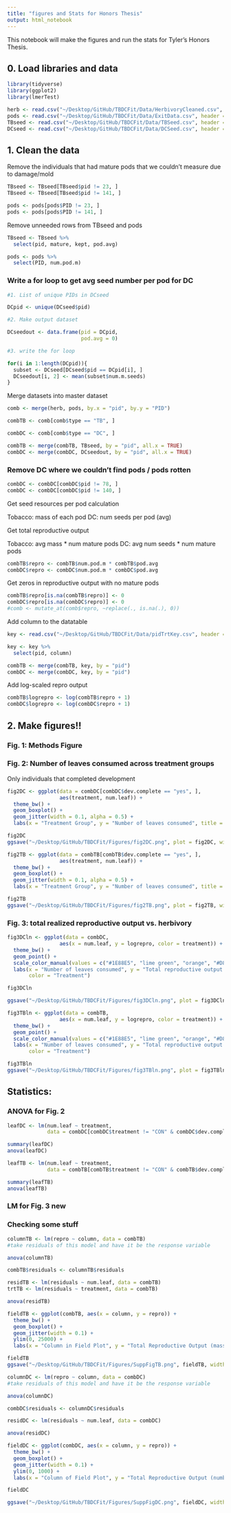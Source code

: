 ```yaml
---
title: "figures and Stats for Honors Thesis"
output: html_notebook
---
```


This notebook will make the figures and run the stats for Tyler's Honors Thesis. 

## 0. Load libraries and data

```r
library(tidyverse)
library(ggplot2)
library(lmerTest)
```

```r
herb <- read.csv("~/Desktop/GitHub/TBDCFit/Data/HerbivoryCleaned.csv", header = TRUE)
pods <- read.csv("~/Desktop/GitHub/TBDCFit/Data/ExitData.csv", header = TRUE)
TBseed <- read.csv("~/Desktop/GitHub/TBDCFit/Data/TBSeed.csv", header = TRUE)
DCseed <- read.csv("~/Desktop/GitHub/TBDCFit/Data/DCSeed.csv", header = TRUE)
```

## 1. Clean the data

Remove the individuals that had mature pods that we couldn't measure due to damage/mold

```r
TBseed <- TBseed[TBseed$pid != 23, ]
TBseed <- TBseed[TBseed$pid != 141, ]
```

```r
pods <- pods[pods$PID != 23, ]
pods <- pods[pods$PID != 141, ]
```

Remove unneeded rows from TBseed and pods

```r
TBseed <- TBseed %>%
  select(pid, mature, kept, pod.avg)
```

```r
pods <- pods %>%
  select(PID, num.pod.m)
```

### Write a for loop to get avg seed number per pod for DC

```r
#1. List of unique PIDs in DCseed

DCpid <- unique(DCseed$pid)

#2. Make output dataset

DCseedout <- data.frame(pid = DCpid, 
                        pod.avg = 0)

#3. write the for loop 

for(i in 1:length(DCpid)){
  subset <- DCseed[DCseed$pid == DCpid[i], ]
  DCseedout[i, 2] <- mean(subset$num.m.seeds)
}
```

Merge datasets into master dataset

```r
comb <- merge(herb, pods, by.x = "pid", by.y = "PID")

combTB <- comb[comb$type == "TB", ]

combDC <- comb[comb$type == "DC", ]

combTB <- merge(combTB, TBseed, by = "pid", all.x = TRUE)
combDC <- merge(combDC, DCseedout, by = "pid", all.x = TRUE)
```

### Remove DC where we couldn't find pods / pods rotten

```r
combDC <- combDC[combDC$pid != 78, ]
combDC <- combDC[combDC$pid != 140, ]
```



Get seed resources per pod calculation

Tobacco: mass of each pod
DC: num seeds per pod (avg)

Get total reproductive output

Tobacco: avg mass * num mature pods
DC: avg num seeds * num mature pods

```r
combTB$repro <- combTB$num.pod.m * combTB$pod.avg
combDC$repro <- combDC$num.pod.m * combDC$pod.avg
```

Get zeros in reproductive output with no mature pods

```r
combTB$repro[is.na(combTB$repro)] <- 0
combDC$repro[is.na(combDC$repro)] <- 0
#comb <- mutate_at(comb$repro, ~replace(., is.na(.), 0))
```

Add column to the datatable

```r
key <- read.csv("~/Desktop/GitHub/TBDCFit/Data/pidTrtKey.csv", header = TRUE)

key <- key %>%
  select(pid, column)

combTB <- merge(combTB, key, by = "pid")
combDC <- merge(combDC, key, by = "pid")
```

Add log-scaled repro output

```r
combTB$logrepro <- log(combTB$repro + 1)
combDC$logrepro <- log(combDC$repro + 1)
```



## 2. Make figures!!

### Fig. 1: Methods Figure

### Fig. 2: Number of leaves consumed across treatment groups

Only individuals that completed development

```r
fig2DC <- ggplot(data = combDC[combDC$dev.complete == "yes", ], 
                 aes(treatment, num.leaf)) + 
  theme_bw() + 
  geom_boxplot() + 
  geom_jitter(width = 0.1, alpha = 0.5) + 
  labs(x = "Treatment Group", y = "Number of leaves consumed", title = "A) Devil's Claw")

fig2DC
ggsave("~/Desktop/GitHub/TBDCFit/Figures/fig2DC.png", plot = fig2DC, width = 8, height = 5)
```


```r
fig2TB <- ggplot(data = combTB[combTB$dev.complete == "yes", ], 
                 aes(treatment, num.leaf)) + 
  theme_bw() + 
  geom_boxplot() + 
  geom_jitter(width = 0.1, alpha = 0.5) + 
  labs(x = "Treatment Group", y = "Number of leaves consumed", title = "B) Tobacco")

fig2TB
ggsave("~/Desktop/GitHub/TBDCFit/Figures/fig2TB.png", plot = fig2TB, width = 8, height = 5)
```

### Fig. 3: total realized reproductive output vs. herbivory

```r
fig3DCln <- ggplot(data = combDC, 
                 aes(x = num.leaf, y = logrepro, color = treatment)) + 
  theme_bw() + 
  geom_point() + 
  scale_color_manual(values = c("#1E88E5", "lime green", "orange", "#D81B60")) + 
  labs(x = "Number of leaves consumed", y = "Total reproductive output (ln(number of seeds))", title = "A) Devil's claw", 
       color = "Treatment")

fig3DCln

ggsave("~/Desktop/GitHub/TBDCFit/Figures/fig3DCln.png", plot = fig3DCln, width = 8, height = 5)
```


```r
fig3TBln <- ggplot(data = combTB, 
                 aes(x = num.leaf, y = logrepro, color = treatment)) + 
  theme_bw() + 
  geom_point() + 
  scale_color_manual(values = c("#1E88E5", "lime green", "orange", "#D81B60")) + 
  labs(x = "Number of leaves consumed", y = "Total reproductive output (ln(mg of seeds))", title = "B) Tobacco", 
       color = "Treatment")

fig3TBln
ggsave("~/Desktop/GitHub/TBDCFit/Figures/fig3TBln.png", plot = fig3TBln, width = 8, height = 5)
```



## Statistics: 

### ANOVA for Fig. 2

```r
leafDC <- lm(num.leaf ~ treatment, 
             data = combDC[combDC$treatment != "CON" & combDC$dev.complete == "yes", ])

summary(leafDC)
anova(leafDC)
```


```r
leafTB <- lm(num.leaf ~ treatment, 
             data = combTB[combTB$treatment != "CON" & combTB$dev.complete == "yes", ])

summary(leafTB)
anova(leafTB)
```

### LM for Fig. 3 new

### Checking some stuff

```r
columnTB <- lm(repro ~ column, data = combTB)
#take residuals of this model and have it be the response variable 

anova(columnTB)

combTB$residuals <- columnTB$residuals

residTB <- lm(residuals ~ num.leaf, data = combTB)
trtTB <- lm(residuals ~ treatment, data = combTB)

anova(residTB)

```

```r
fieldTB <- ggplot(combTB, aes(x = column, y = repro)) + 
  theme_bw() + 
  geom_boxplot() + 
  geom_jitter(width = 0.1) + 
  ylim(0, 25000) + 
  labs(x = "Column in Field Plot", y = "Total Reproductive Output (mass of seedpods (mg))", title = "B) Tobacco")

fieldTB
ggsave("~/Desktop/GitHub/TBDCFit/Figures/SuppFigTB.png", fieldTB, width = 8, height = 5)
```


```r
columnDC <- lm(repro ~ column, data = combDC)
#take residuals of this model and have it be the response variable 

anova(columnDC)

combDC$residuals <- columnDC$residuals

residDC <- lm(residuals ~ num.leaf, data = combDC)

anova(residDC)

```


```r
fieldDC <- ggplot(combDC, aes(x = column, y = repro)) + 
  theme_bw() + 
  geom_boxplot() + 
  geom_jitter(width = 0.1) + 
  ylim(0, 1000) + 
  labs(x = "Column of Field Plot", y = "Total Reproductive Output (number of seeds)", title = "A) Devil's Claw")

fieldDC

ggsave("~/Desktop/GitHub/TBDCFit/Figures/SuppFigDC.png", fieldDC, width = 8, height = 5)
```

